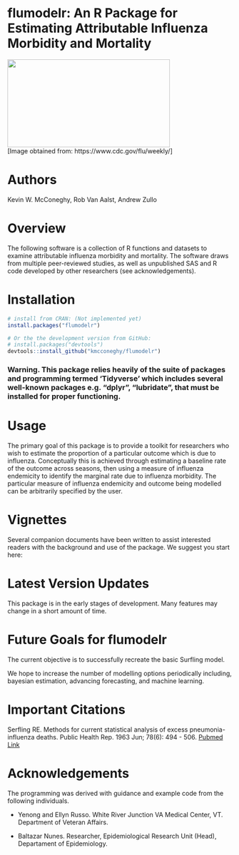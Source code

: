 
flumodelr: An R Package for Estimating Attributable Influenza Morbidity and Mortality
===============
<img src="images/flumodelr_cdc122ex.gif" width=364 height=197 align="center"/>  
[Image obtained from: https://www.cdc.gov/flu/weekly/]

# Authors  
Kevin W. McConeghy, Rob Van Aalst, Andrew Zullo  

# Overview  
The following software is a collection of R functions and datasets to examine attributable influenza morbidity and mortality. The software draws from multiple peer-reviewed studies, as well as unpublished SAS and R code developed by other researchers (see acknowledgements).  

# Installation  
```r
# install from CRAN: (Not implemented yet)
install.packages("flumodelr")

# Or the the development version from GitHub:
# install.packages("devtools")
devtools::install_github("kmcconeghy/flumodelr")
```

### Warning. This package relies heavily of the suite of packages and programming termed 'Tidyverse' which includes several well-known packages e.g. "dplyr", "lubridate", that must be installed for proper functioning.  

# Usage  

The primary goal of this package is to provide a toolkit for researchers who wish to estimate the proportion of a particular outcome which is due to influenza. Conceptually this is achieved through estimating a baseline rate of the outcome across seasons, then using a measure of influenza endemicity to identify the marginal rate due to influenza morbidity. The particular measure of influenza endemicity and outcome being modelled can be arbitrarily specified by the user.  

# Vignettes  

Several companion documents have been written to assist interested readers with the background and use of the package. We suggest you start here:



# Latest Version Updates  

This package is in the early stages of development. Many features may change in a short amount of time.  

# Future Goals for flumodelr  

The current objective is to successfully recreate the basic Surfling model.  

We hope to increase the number of modelling options periodically including, bayesian estimation, advancing forecasting, and machine learning.  

# Important Citations 
Serfling RE. Methods for current statistical analysis of excess pneumonia-influenza deaths. Public Health Rep. 1963 Jun; 78(6): 494 - 506.  [Pubmed Link](https://www.ncbi.nlm.nih.gov/pmc/articles/PMC1915276/)  

# Acknowledgements  

The programming was derived with guidance and example code from the following individuals.  

* Yenong and Ellyn Russo. White River Junction VA Medical Center, VT. Department of Veteran Affairs.  

* Baltazar Nunes. Researcher, Epidemiological Research Unit (Head), Departament of Epidemiology.  